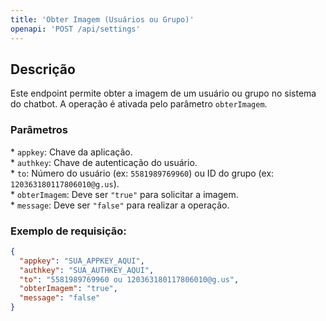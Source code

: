 ```yaml
---
title: 'Obter Imagem (Usuários ou Grupo)'
openapi: 'POST /api/settings'
---
```


## Descrição

Este endpoint permite obter a imagem de um usuário ou grupo no sistema do chatbot. A operação é ativada pelo parâmetro `obterImagem`.

### Parâmetros

\* `appkey`: Chave da aplicação.  
\* `authkey`: Chave de autenticação do usuário.  
\* `to`: Número do usuário (ex: `5581989769960`) ou ID do grupo (ex: `120363180117806010@g.us`).  
\* `obterImagem`: Deve ser `"true"` para solicitar a imagem.  
\* `message`: Deve ser `"false"` para realizar a operação.  

### Exemplo de requisição:

```json
{
  "appkey": "SUA_APPKEY_AQUI",
  "authkey": "SUA_AUTHKEY_AQUI",
  "to": "5581989769960 ou 120363180117806010@g.us",
  "obterImagem": "true",
  "message": "false"
}
